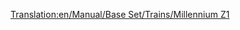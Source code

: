 [[Translation:en/Manual/Base Set/Trains/Millennium Z1]]
{{en/Trains|Image=[[File:en/Millenniumz1.png]]
|Cost=£70,312 ($140.624)
|Speed=336 km/h (210 mph)
|Weight=170 t (171,5 t)
|Power=10,000 hp (7.353 kW)
|Annual=£3,374 ($6.748)
|Designed=2005
|Lifespan=20
|Capacity=25 passengers
|Description=With two power cars, this [[en/monorail]] is brilliant for high-capacity passenger routes. It also looks very swish with a rake of monorail passenger carriages. When you have a long train, say, more than 8 cars, you will find the train never reaches top speed.  Join two sets together in a single train (4 power cars total) to hit top speed on the flat.
|Real-life=The Millennium Z1 train seems to resemble the German [https://www.wikipedia.org/wiki/Transrapid "Transrapid"] high speed monorail/maglev hybrid train in that both are high speed multiple units primarily aimed at passenger transit. Although [[en/Archive/OpenTTD/Transport Tycoon Deluxe]] only appeared in 1995, eerily enough, Transrapid came into commercial use, albeit in a limited form, in late 2004 - rather similar to its service date in game, and was in development when Transport Tycoon first appeared.

[http://www.transrapid.de http://www.transrapid.de]
}}